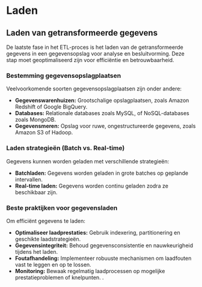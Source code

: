 # Laden

## Laden van getransformeerde gegevens

De laatste fase in het ETL-proces is het laden van de getransformeerde gegevens in een gegevensopslag voor analyse en besluitvorming. Deze stap moet geoptimaliseerd zijn voor efficiëntie en betrouwbaarheid.

### Bestemming gegevensopslagplaatsen

Veelvoorkomende soorten gegevensopslagplaatsen zijn onder andere:

- **Gegevenswarenhuizen:** Grootschalige opslagplaatsen, zoals Amazon Redshift of Google BigQuery.
- **Databases:** Relationale databases zoals MySQL, of NoSQL-databases zoals MongoDB.
- **Gegevensmeren:** Opslag voor ruwe, ongestructureerde gegevens, zoals Amazon S3 of Hadoop.

### Laden strategieën (Batch vs. Real-time)

Gegevens kunnen worden geladen met verschillende strategieën:

- **Batchladen:** Gegevens worden geladen in grote batches op geplande intervallen.
- **Real-time laden:** Gegevens worden continu geladen zodra ze beschikbaar zijn.

### Beste praktijken voor gegevensladen

Om efficiënt gegevens te laden:

- **Optimaliseer laadprestaties:** Gebruik indexering, partitionering en geschikte laadstrategieën.
- **Gegevensintegriteit:** Behoud gegevensconsistentie en nauwkeurigheid tijdens het laden.
- **Foutafhandeling:** Implementeer robuuste mechanismen om laadfouten vast te leggen en op te lossen.
- **Monitoring:** Bewaak regelmatig laadprocessen op mogelijke prestatieproblemen of knelpunten.
.